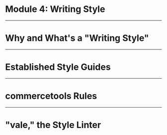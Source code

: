 
<TitleSlide>

# Module 4: Writing Style

</TitleSlide>

---

# Why and What's a "Writing Style"

---

# Established Style Guides

---

# commercetools Rules

---

# "vale," the Style Linter
